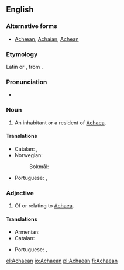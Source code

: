 ==English==

===Alternative forms===
* [[Achæan]], [[Achaian]], [[Achean]]

===Etymology===
Latin {{term|Achaeus|lang=la}} or {{term|Achaius|lang=la}}, from {{etyl|grc|en}} {{term|lang=grc|Ἀχαιός|tr=Akhaios}}.

===Pronunciation===
* {{IPA|/əˈkiːən/|lang=en}}

===Noun===
{{en-noun}}

# An inhabitant or a resident of [[Achaea]].

====Translations====
{{trans-top|an inhabitant of Achaea}}
* Catalan: {{t-|ca|aqueu|m}}, {{t-|ca|aquea|f}}
* Norwegian:
*: Bokmål: {{t+|nb|akhaier|m}}
{{trans-mid}}
* Portuguese: {{t+|pt|aqueu|m}}, {{t-|pt|aqueia|f}}
{{trans-bottom}}

===Adjective===
{{en-adj|-}}

# Of or relating to [[Achaea]].

====Translations====
{{trans-top|Of or relating to Achaea}}
* Armenian: {{t-|hy|աքայական|tr=akʿayakan|sc=Armn}}
* Catalan: {{t-|ca|aqueu}}
{{trans-mid}}
* Portuguese: {{t+|pt|aqueu|m}}, {{t-|pt|aqueia|f}}
{{trans-bottom}}

[[el:Achaean]]
[[io:Achaean]]
[[pl:Achaean]]
[[fi:Achaean]]